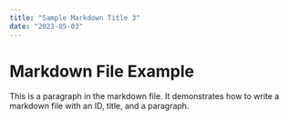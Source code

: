 ```yaml
---
title: "Sample Markdown Title 3"
date: "2023-05-03"
---
```


# Markdown File Example

This is a paragraph in the markdown file. It demonstrates how to write a markdown file with an ID, title, and a paragraph.
